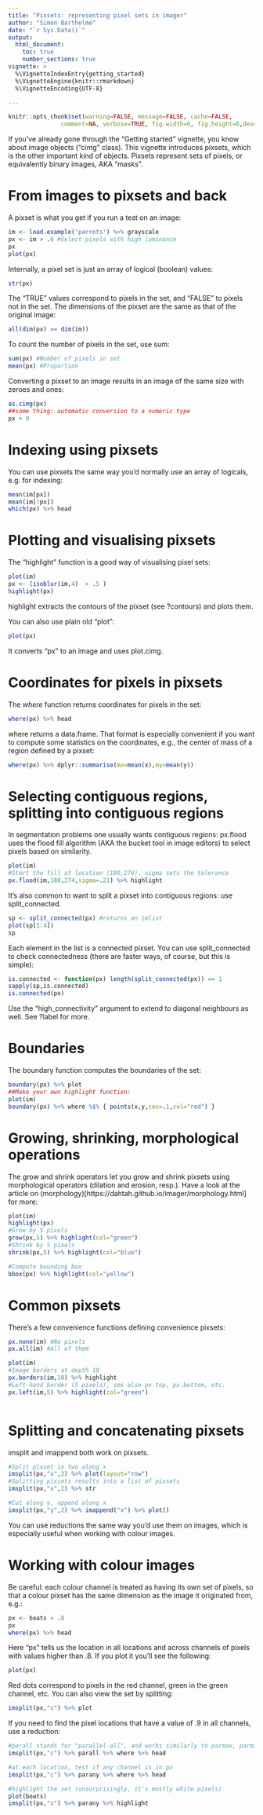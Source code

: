```yaml
---
title: "Pixsets: representing pixel sets in imager"
author: "Simon Barthelmé"
date: "`r Sys.Date()`"
output:
  html_document:
    toc: true
    number_sections: true
vignette: >
  %\VignetteIndexEntry{getting_started}
  %\VignetteEngine{knitr::rmarkdown}
  %\VignetteEncoding{UTF-8}

---
```


```r
knitr::opts_chunk$set(warning=FALSE, message=FALSE, cache=FALSE, 
               comment=NA, verbose=TRUE, fig.width=6, fig.height=6,dev='jpeg')
```
If you've already gone through the "Getting started" vignette, you know about image objects ("cimg" class). This vignette introduces pixsets, which is the other important kind of objects. Pixsets represent sets of pixels, or equivalently binary images, AKA "masks". 

# From images to pixsets and back

A pixset is what you get if you run a test on an image: 

```r
im <- load.example('parrots') %>% grayscale
px <- im > .6 #Select pixels with high luminance
px
plot(px)
```

Internally, a pixel set is just an array of logical (boolean) values:

```r
str(px)
```

The "TRUE" values correspond to pixels in the set, and "FALSE" to pixels not in the set. The dimensions of the pixset are the same as that of the original image:

```r
all(dim(px) == dim(im))
```

To count the number of pixels in the set, use sum:

```r
sum(px) #Number of pixels in set
mean(px) #Proportion
```

Converting a pixset to an image results in an image of the same size with zeroes and ones: 
```r
as.cimg(px)
##same thing: automatic conversion to a numeric type
px + 0
```

# Indexing using pixsets

You can use pixsets the same way you'd normally use an array of logicals, e.g. for indexing:

```r
mean(im[px])
mean(im[!px])
which(px) %>% head
```

# Plotting and visualising pixsets

The "highlight" function is a good way of visualising pixel sets:

```r
plot(im)
px <- (isoblur(im,4)  > .5 )
highlight(px)
```

highlight extracts the contours of the pixset (see ?contours) and plots them. 

You can also use plain old "plot": 
```r
plot(px)
```

It converts "px" to an image and uses plot.cimg. 

# Coordinates for pixels in pixsets

The *where* function returns coordinates for pixels in the set:

```r
where(px) %>% head
```

where returns a data.frame. That format is especially convenient if you want to compute some statistics on the coordinates, e.g., the center of mass of a region defined by a pixset:

```r
where(px) %>% dplyr::summarise(mx=mean(x),my=mean(y))
```



# Selecting contiguous regions, splitting into contiguous regions

In segmentation problems one usually wants contiguous regions: px.flood uses the flood fill algorithm (AKA the bucket tool in image editors) to select pixels based on similarity. 

```r
plot(im)
#Start the fill at location (180,274). sigma sets the tolerance
px.flood(im,180,274,sigma=.21) %>% highlight
```

It's also common to want to split a pixset into contiguous regions: use split_connected.

```r
sp <- split_connected(px) #returns an imlist 
plot(sp[1:4])
sp
```

Each element in the list is a connected pixset. 
You can use split_connected to check connectedness (there are faster ways, of course, but this is simple): 

```r
is.connected <- function(px) length(split_connected(px)) == 1
sapply(sp,is.connected)
is.connected(px)
```

Use the "high_connectivity" argument to extend to diagonal neighbours as well. See ?label for more. 

# Boundaries

The boundary function computes the boundaries of the set:

```r
boundary(px) %>% plot
##Make your own highlight function:
plot(im)
boundary(px) %>% where %$% { points(x,y,cex=.1,col="red") }
```

# Growing, shrinking, morphological operations

The grow and shrink operators let you grow and shrink pixsets using morphological operators (dilation and erosion, resp.). Have a look at the article on (morphology)[https://dahtah.github.io/imager/morphology.html] for more:
```r
plot(im)
highlight(px)
#Grow by 5 pixels
grow(px,5) %>% highlight(col="green")
#Shrink by 5 pixels
shrink(px,5) %>% highlight(col="blue")

#Compute bounding box
bbox(px) %>% highlight(col="yellow")

```

# Common pixsets

There's a few convenience functions defining convenience pixsets:

```r
px.none(im) #No pixels
px.all(im) #All of them

plot(im)
#Image borders at depth 10
px.borders(im,10) %>% highlight
#Left-hand border (5 pixels), see also px.top, px.bottom, etc.
px.left(im,5) %>% highlight(col="green")



```

# Splitting and concatenating pixsets

imsplit and imappend both work on pixsets. 

```r
#Split pixset in two along x
imsplit(px,"x",2) %>% plot(layout="row")
#Splitting pixsets results into a list of pixsets
imsplit(px,"x",2) %>% str

#Cut along y, append along x
imsplit(px,"y",2) %>% imappend("x") %>% plot()
```

You can use reductions the same way you'd use them on images, which is especially useful when working with colour images. 

# Working with colour images

Be careful: each colour channel is treated as having its own set of pixels, so that a colour pixset has the same dimension as the image it originated from, e.g.: 

```r
px <- boats > .8
px
where(px) %>% head
```

Here "px" tells us the location in all locations and across channels of pixels with values higher than .8. If you plot it you'll see the following:

```r
plot(px)
```

Red dots correspond to pixels in the red channel, green in the green channel, etc. You can also view the set by splitting: 

```r
imsplit(px,"c") %>% plot
```


If you need to find the pixel locations that have a value of .9 in all channels, use a reduction: 

```r
#parall stands for "parallel-all", and works similarly to parmax, parmin, etc.
imsplit(px,"c") %>% parall %>% where %>% head

#at each location, test if any channel is in px
imsplit(px,"c") %>% parany %>% where %>% head

#highlight the set (unsurprisingly, it's mostly white pixels)
plot(boats)
imsplit(px,"c") %>% parany %>% highlight

```
